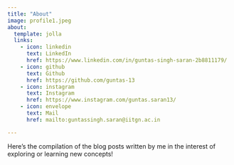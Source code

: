 ```yaml
---
title: "About"
image: profile1.jpeg
about:
  template: jolla
  links:
    - icon: linkedin
      text: LinkedIn
      href: https://www.linkedin.com/in/guntas-singh-saran-2b8811179/
    - icon: github
      text: Github
      href: https://github.com/guntas-13
    - icon: instagram
      text: Instagram
      href: https://www.instagram.com/guntas.saran13/
    - icon: envelope
      text: Mail
      href: mailto:guntassingh.saran@iitgn.ac.in

---
```


Here's the compilation of the blog posts written by me in the interest of exploring or learning new concepts!
